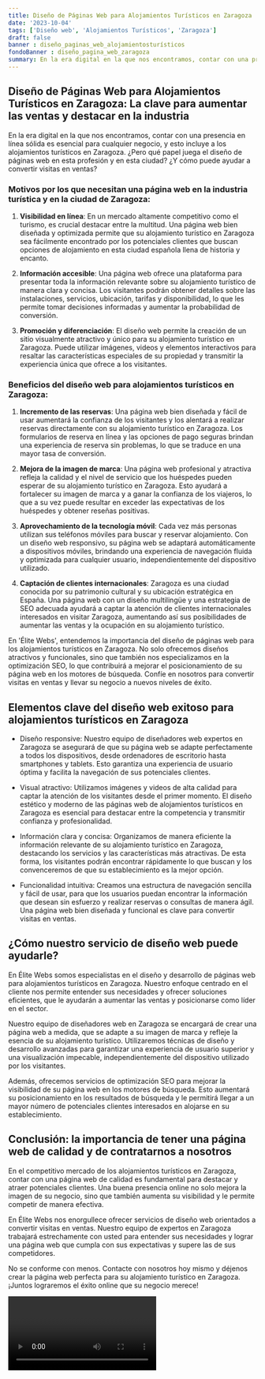 ```yaml
---
title: Diseño de Páginas Web para Alojamientos Turísticos en Zaragoza
date: '2023-10-04'
tags: ['Diseño web', 'Alojamientos Turísticos', 'Zaragoza']
draft: false
banner : diseño_paginas_web_alojamientosturísticos
fondoBanner : diseño_pagina_web_zaragoza
summary: En la era digital en la que nos encontramos, contar con una presencia en línea sólida es esencial para cualquier negocio, y esto incluye a los alojamientos turísticos en Zaragoza. ¿Pero qué papel juega el diseño de páginas web en esta profesión y en esta ciudad? ¿Y cómo puede ayudar a convertir visitas en ventas?
---
```


## Diseño de Páginas Web para Alojamientos Turísticos en Zaragoza: La clave para aumentar las ventas y destacar en la industria

En la era digital en la que nos encontramos, contar con una presencia en línea sólida es esencial para cualquier negocio, y esto incluye a los alojamientos turísticos en Zaragoza. ¿Pero qué papel juega el diseño de páginas web en esta profesión y en esta ciudad? ¿Y cómo puede ayudar a convertir visitas en ventas?

### Motivos por los que necesitan una página web en la industria turística y en la ciudad de Zaragoza:

1. **Visibilidad en línea**: En un mercado altamente competitivo como el turismo, es crucial destacar entre la multitud. Una página web bien diseñada y optimizada permite que su alojamiento turístico en Zaragoza sea fácilmente encontrado por los potenciales clientes que buscan opciones de alojamiento en esta ciudad española llena de historia y encanto.

2. **Información accesible**: Una página web ofrece una plataforma para presentar toda la información relevante sobre su alojamiento turístico de manera clara y concisa. Los visitantes podrán obtener detalles sobre las instalaciones, servicios, ubicación, tarifas y disponibilidad, lo que les permite tomar decisiones informadas y aumentar la probabilidad de conversión.

3. **Promoción y diferenciación**: El diseño web permite la creación de un sitio visualmente atractivo y único para su alojamiento turístico en Zaragoza. Puede utilizar imágenes, videos y elementos interactivos para resaltar las características especiales de su propiedad y transmitir la experiencia única que ofrece a los visitantes.

### Beneficios del diseño web para alojamientos turísticos en Zaragoza:

1. **Incremento de las reservas**: Una página web bien diseñada y fácil de usar aumentará la confianza de los visitantes y los alentará a realizar reservas directamente con su alojamiento turístico en Zaragoza. Los formularios de reserva en línea y las opciones de pago seguras brindan una experiencia de reserva sin problemas, lo que se traduce en una mayor tasa de conversión.

2. **Mejora de la imagen de marca**: Una página web profesional y atractiva refleja la calidad y el nivel de servicio que los huéspedes pueden esperar de su alojamiento turístico en Zaragoza. Esto ayudará a fortalecer su imagen de marca y a ganar la confianza de los viajeros, lo que a su vez puede resultar en exceder las expectativas de los huéspedes y obtener reseñas positivas.

3. **Aprovechamiento de la tecnología móvil**: Cada vez más personas utilizan sus teléfonos móviles para buscar y reservar alojamiento. Con un diseño web responsivo, su página web se adaptará automáticamente a dispositivos móviles, brindando una experiencia de navegación fluida y optimizada para cualquier usuario, independientemente del dispositivo utilizado.

4. **Captación de clientes internacionales**: Zaragoza es una ciudad conocida por su patrimonio cultural y su ubicación estratégica en España. Una página web con un diseño multilingüe y una estrategia de SEO adecuada ayudará a captar la atención de clientes internacionales interesados en visitar Zaragoza, aumentando así sus posibilidades de aumentar las ventas y la ocupación en su alojamiento turístico.

En 'Élite Webs', entendemos la importancia del diseño de páginas web para los alojamientos turísticos en Zaragoza. No solo ofrecemos diseños atractivos y funcionales, sino que también nos especializamos en la optimización SEO, lo que contribuirá a mejorar el posicionamiento de su página web en los motores de búsqueda. Confíe en nosotros para convertir visitas en ventas y llevar su negocio a nuevos niveles de éxito.

<GifSeo />

<Cta />

## Elementos clave del diseño web exitoso para alojamientos turísticos en Zaragoza

- Diseño responsive: Nuestro equipo de diseñadores web expertos en Zaragoza se asegurará de que su página web se adapte perfectamente a todos los dispositivos, desde ordenadores de escritorio hasta smartphones y tablets. Esto garantiza una experiencia de usuario óptima y facilita la navegación de sus potenciales clientes.

- Visual atractivo: Utilizamos imágenes y videos de alta calidad para captar la atención de los visitantes desde el primer momento. El diseño estético y moderno de las páginas web de alojamientos turísticos en Zaragoza es esencial para destacar entre la competencia y transmitir confianza y profesionalidad.

- Información clara y concisa: Organizamos de manera eficiente la información relevante de su alojamiento turístico en Zaragoza, destacando los servicios y las características más atractivas. De esta forma, los visitantes podrán encontrar rápidamente lo que buscan y los convenceremos de que su establecimiento es la mejor opción.

- Funcionalidad intuitiva: Creamos una estructura de navegación sencilla y fácil de usar, para que los usuarios puedan encontrar la información que desean sin esfuerzo y realizar reservas o consultas de manera ágil. Una página web bien diseñada y funcional es clave para convertir visitas en ventas.

## ¿Cómo nuestro servicio de diseño web puede ayudarle?

En Élite Webs somos especialistas en el diseño y desarrollo de páginas web para alojamientos turísticos en Zaragoza. Nuestro enfoque centrado en el cliente nos permite entender sus necesidades y ofrecer soluciones eficientes, que le ayudarán a aumentar las ventas y posicionarse como líder en el sector.

Nuestro equipo de diseñadores web en Zaragoza se encargará de crear una página web a medida, que se adapte a su imagen de marca y refleje la esencia de su alojamiento turístico. Utilizaremos técnicas de diseño y desarrollo avanzadas para garantizar una experiencia de usuario superior y una visualización impecable, independientemente del dispositivo utilizado por los visitantes.

Además, ofrecemos servicios de optimización SEO para mejorar la visibilidad de su página web en los motores de búsqueda. Esto aumentará su posicionamiento en los resultados de búsqueda y le permitirá llegar a un mayor número de potenciales clientes interesados en alojarse en su establecimiento.

## Conclusión: la importancia de tener una página web de calidad y de contratarnos a nosotros

En el competitivo mercado de los alojamientos turísticos en Zaragoza, contar con una página web de calidad es fundamental para destacar y atraer potenciales clientes. Una buena presencia online no solo mejora la imagen de su negocio, sino que también aumenta su visibilidad y le permite competir de manera efectiva.

En Élite Webs nos enorgullece ofrecer servicios de diseño web orientados a convertir visitas en ventas. Nuestro equipo de expertos en Zaragoza trabajará estrechamente con usted para entender sus necesidades y lograr una página web que cumpla con sus expectativas y supere las de sus competidores.

No se conforme con menos. Contacte con nosotros hoy mismo y déjenos crear la página web perfecta para su alojamiento turístico en Zaragoza. ¡Juntos lograremos el éxito online que su negocio merece!

<Video />

<CtaBot job='Alojamientos Turísticos' city='Zaragoza'/>

<Gmaps query='Zaragoza+españa+maps' />